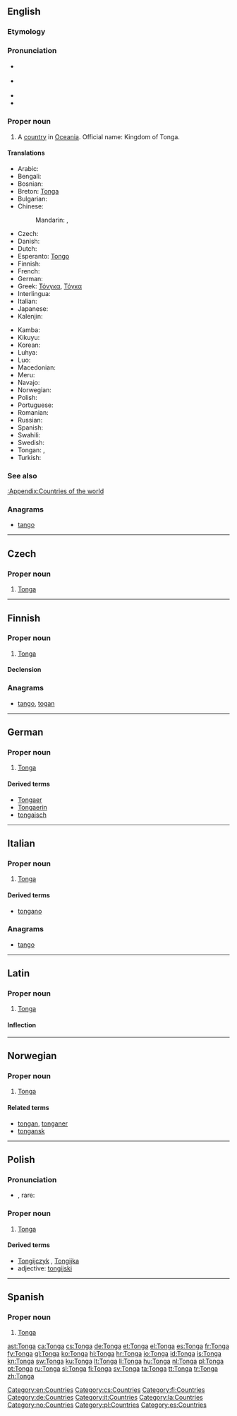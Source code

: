 {{also|tonga}}
==English==
{{wikipedia}}

===Etymology===
{{etyl|sm}} {{term|tonga|lang=sm||southern}}

===Pronunciation===
* {{a|UK, Aus, NZ}} {{IPA|/ˈtɒŋ.ə/|/ˈtɒŋ.ɡə/}}
* {{a|US}} {{IPA|/ˈtɑŋ.ɡə/|/ˈtɔŋ.ɡə/}}
* {{audio|en-us-Tonga.ogg|Audio (US)}}
* {{rhymes|ɒŋɡə}}

===Proper noun===
{{en-proper noun}}

# A [[country]] in [[Oceania]]. Official name: Kingdom of Tonga.

====Translations====
{{trans-top|country}}
* Arabic: {{t|ar|تونغا|f|tr=tuungha}}
* Bengali: {{t-|bn|টোঙ্গা}}
* Bosnian: {{t|bs|Tonga}} {{f}}
* Breton: [[Tonga#Breton|Tonga]]
* Bulgarian: {{t-|bg|Тонга}}
* Chinese:
*: Mandarin: {{t-|cmn|湯加|sc=Hani}}, {{t-|cmn|汤加|tr=Tāngjiā|sc=Hani}}
* Czech: {{t-|cs|Tonga}}
* Danish: {{t|da|Tonga}}
* Dutch: {{t|nl|Tonga}}
* Esperanto: [[Tongo]]
* Finnish: {{t|fi|Tonga}}
* French: {{t|fr|Tonga}}
* German: {{t|de|Tonga}}
* Greek: [[Τόνγκα]], [[Τόγκα]]
* Interlingua: {{t|ia|Tonga}}
* Italian: {{t|it|Tonga}}
* Japanese: {{t|ja|トンガ|tr=Tonga}}
* Kalenjin: {{tø|kln|Tonga}}
{{trans-mid}}
* Kamba: {{tø|kam|Tonga}}
* Kikuyu: {{tø|ki|Tonga}}
* Korean: {{t|ko|통가|tr=Tongga}}
* Luhya: {{tø|luy|Tonga}}
* Luo: {{tø|luo|Tonga}}
* Macedonian: {{t-|mk|Тонга|f|tr=Tónga}}
* Meru: {{tø|mer|Tonga}}
* Navajo: {{tø|nv|Tʼónga}}
* Norwegian: {{t-|no|Tonga}}
* Polish: {{t|pl|Tonga}} {{n}}
* Portuguese: {{t|pt|Tonga}}
* Romanian: {{t-|ro|Tonga|f}}
* Russian: {{t+|ru|Тонга|f|tr=Tónga}}
* Spanish: {{t+|es|Tonga}}
* Swahili: {{t+|sw|Tonga|xs=Swahili}}
* Swedish: {{t+|sv|Tonga}}
* Tongan: {{t|to|Puleʻanga Fakatuʻi ʻo Tonga|xs=Tongan}}, {{t|to|Tonga}}
* Turkish: {{t+|tr|Tonga}}
{{trans-bottom}}

===See also===
[[:Appendix:Countries of the world]]

===Anagrams===
* [[tango#English|tango]]

[[Category:en:Countries]]

----

==Czech==

===Proper noun===
{{cs-proper noun|g=}}

# [[#English|Tonga]]

[[Category:cs:Countries]]

----

==Finnish==
{{wikipedia|lang=fi}}

===Proper noun===
{{fi-proper noun}}

# [[#English|Tonga]]

====Declension====
{{fi-decl-koira|Tong|nopl=1}}

===Anagrams===
* [[tango#Finnish|tango]], [[togan#Finnish|togan]]

[[Category:fi:Countries]]

----

==German==
{{wikipedia|lang=de}}

===Proper noun===
{{head|de|proper noun|g=n}}

# [[#English|Tonga]]

====Derived terms====
* [[Tongaer]]
* [[Tongaerin]]
* [[tongaisch]]

[[Category:de:Countries]]

----

==Italian==
{{wikipedia|lang=it}}

===Proper noun===
{{it-proper noun|g=f}}

# [[#English|Tonga]]

====Derived terms====
* [[tongano]]

===Anagrams===
* [[tango#Italian|tango]]

[[Category:it:Countries]]

----

==Latin==

===Proper noun===
{{la-proper noun|Tonga|Tongae|Tongae|f|first}}

# [[#English|Tonga]]

====Inflection====
{{la-decl-1st-loc|Tong}}

[[Category:la:Countries]]

----

==Norwegian==

===Proper noun===
{{head|no|proper noun}}

# [[#English|Tonga]]

====Related terms====
* [[tongan]], [[tonganer]]
* [[tongansk]]

[[Category:no:Countries]]

----

==Polish==

===Pronunciation===
* {{IPA|/ˈt̪ɔŋɡa/|lang=pl}}, rare: {{IPAchar|/ˈt̪ɔn̪ɡa/}}

===Proper noun===
{{head|pl|proper noun|g=n}}

# [[#English|Tonga]]

====Derived terms====
* [[Tongijczyk]] {{m}}, [[Tongijka]] {{f}}
* adjective: [[tongijski]]

[[Category:pl:Countries]]

----

==Spanish==
{{wikipedia|lang=es}}

===Proper noun===
{{es-proper noun}}

# [[#English|Tonga]]

[[Category:es:Countries]]

[[ast:Tonga]]
[[ca:Tonga]]
[[cs:Tonga]]
[[de:Tonga]]
[[et:Tonga]]
[[el:Tonga]]
[[es:Tonga]]
[[fr:Tonga]]
[[fy:Tonga]]
[[gl:Tonga]]
[[ko:Tonga]]
[[hi:Tonga]]
[[hr:Tonga]]
[[io:Tonga]]
[[id:Tonga]]
[[is:Tonga]]
[[kn:Tonga]]
[[sw:Tonga]]
[[ku:Tonga]]
[[lt:Tonga]]
[[li:Tonga]]
[[hu:Tonga]]
[[nl:Tonga]]
[[pl:Tonga]]
[[pt:Tonga]]
[[ru:Tonga]]
[[sl:Tonga]]
[[fi:Tonga]]
[[sv:Tonga]]
[[ta:Tonga]]
[[tt:Tonga]]
[[tr:Tonga]]
[[zh:Tonga]]